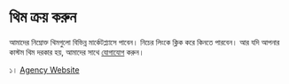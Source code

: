 # থিম ক্রয় করুন

আমাদের নিম্নোক্ত থিমগুলো বিভিন্ন মার্কেটপ্ল্যাসে পাবেন। নিচের লিংকে ক্লিক করে কিনতে পারবেন। আর যদি আপনার কাস্টম থিম দরকার হয়, আমাদের সাথে [যোগাযোগ](https://www.amirnft.com/#contact) করুন।

১। [Agency Website](#)
